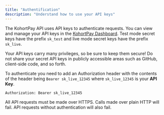 ```yaml
---
title: "Authentification"
description: "Understand how to use your API keys"
---
```


The KohortPay API uses API keys to authenticate requests.
You can view and manage your API keys in the [KohortPay Dashboard](https://dashboard.kohortpay.com).
Test mode secret keys have the prefix `sk_test` and live mode secret keys have the prefix `sk_live`.

<Warning>
  Your API keys carry many privileges, so be sure to keep them secure! Do not
  share your secret API keys in publicly accessible areas such as GitHub,
  client-side code, and so forth.
</Warning>

To authenticate you need to add an Authorization header with the contents of the header being `Bearer sk_live_12345` where `sk_live_12345` is your **API Key**.

```
Authorization: Bearer sk_live_12345
```

All API requests must be made over HTTPS. Calls made over plain HTTP will fail.
API requests without authentication will also fail.
